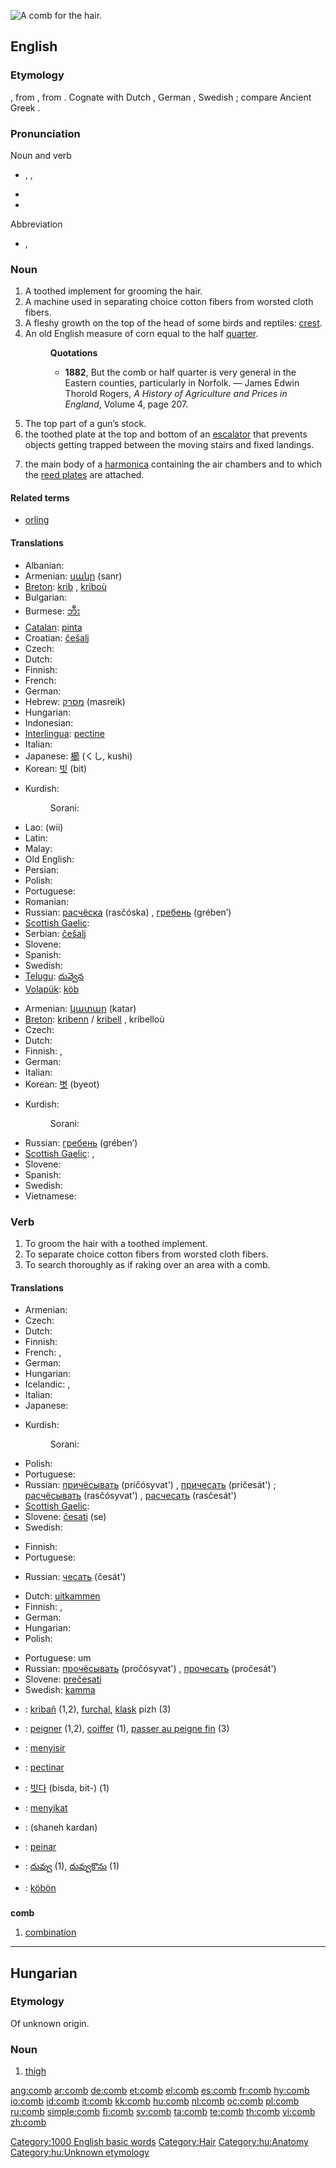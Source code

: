 [[Image:Comb.png|thumb|right|A comb for the hair.]]
{{also|ċomb}}
==English==

===Etymology===
{{etyl|ang}} {{term|camb}}, from {{proto|Germanic|kamboz}}, from {{proto|Indo-European|gombʰos}}.  Cognate with Dutch {{term|kam|lang=nl}}, German {{term|Kamm}}, Swedish {{term|kam|lang=sv}}; compare Ancient Greek {{term|γόμφος||pin|sc=polytonic}}.

===Pronunciation===
;Noun and verb
* {{a|UK}} {{enPR|kōm}}, {{IPA|/kəʊm/}}, {{SAMPA|/k@Um/}}
* {{audio|en-us-comb.ogg|Audio (US)}}
* {{rhymes|əʊm}}

;Abbreviation
* {{a|UK}} {{IPA|/kɒmb/}}, {{SAMPA|/kQmb/}}

===Noun===
{{en-noun}}

# A toothed implement for grooming the hair.
# A machine used in separating choice cotton fibers from worsted cloth fibers.
# A fleshy growth on the top of the head of some birds and reptiles: [[crest]].
# An old English measure of corn equal to the half [[quarter]].
#: '''Quotations'''
#:* '''1882''', But the comb or half quarter is very general in the Eastern counties, particularly in Norfolk. &mdash; James Edwin Thorold Rogers, ''A History of Agriculture and Prices in England'', Volume 4, page 207.
# The top part of a gun’s stock.
# the toothed plate at the top and bottom of an [[escalator]] that prevents objects getting trapped between the moving stairs and fixed landings.
# {{music}} the main body of a [[harmonica]] containing the air chambers and to which the [[reed plate]]s are attached.

====Related terms====
* [[orling]]

====Translations====
{{trans-top|toothed implement for grooming the hair}}
* Albanian: {{t-|sq|krehër|m|xs=Albanian}}
* Armenian: [[սանր]] (sanr)
* [[Breton]]: [[krib]] {{f}}, [[kriboù]] {{p}}
* Bulgarian: {{t+|bg|гребен|m|tr=greben|sc=Cyrl}}
* Burmese: [[ဘီး]]
* [[Catalan]]: [[pinta]] {{f}}
* Croatian: [[češalj]] {{m}}
* Czech: {{t-|cs|hřeben|m}}
* Dutch: {{t+|nl|kam|m}}
* Finnish: {{t+|fi|kampa}}
* French: {{t+|fr|peigne|m}}
* German: {{t+|de|Kamm|m}}
* Hebrew: [[מסרק]] (masreik) {{m}}
* Hungarian: {{t+|hu|fésű}}
* Indonesian: {{t+|id|sisir|xs=Indonesian}}
* [[Interlingua]]: [[pectine]]
* Italian: {{t+|it|pettine}}
* Japanese: [[櫛]] (くし, kushi)
* Korean: [[빗]] (bit)
{{trans-mid}}
* Kurdish:
*: Sorani: {{t|ku|شانه‌|tr=shAna|sc=ku-Arab}}
* Lao: {{Laoo|[[ຫວີ]]}} (wii)
* Latin: {{t-|la|pecten}}
* Malay: {{t-|ms|sikat|xs=Malay}}
* Old English: {{t-|ang|camb|m|xs=Old English}}
* Persian: {{t+|fa|شانه|tr=shaneh|sc=fa-Arab|xs=Persian}}
* Polish: {{t+|pl|grzebień|m}}
* Portuguese: {{t+|pt|pente|m}}
* Romanian: {{t-|ro|pieptene|m}}
* Russian: [[расчёска]] (rasčóska) {{f}}, [[гребень]] (grében’) {{m}}
* [[Scottish Gaelic]]: {{t-|gd|cìr|f|xs=Scottish Gaelic}}
* Serbian: [[češalj]] {{m}}
* Slovene: {{t+|sl|glavnik|m}}
* Spanish: {{t+|es|peine|m}}
* Swedish: {{t+|sv|kam|c}}
* [[Telugu]]: [[దువ్వెన]]
* [[Volapük]]: [[köb]]
{{trans-bottom}}

{{trans-top|fleshy growth on the top of the head of some birds and reptiles}}
* Armenian: [[կատար]] (katar)
* [[Breton]]: [[kribenn]] / [[kribell]] {{f}}, kribelloù {{p}}
* Czech: {{t-|cs|hřebínek|m}}
* Dutch: {{t+|nl|kam|m}}
* Finnish: {{t+|fi|heltta}}, {{t+|fi|harja}}
* German: {{t+|de|Kamm|m}}
* Italian: {{t+|it|cresta|f}}
* Korean: [[볏]] (byeot)
{{trans-mid}}
* Kurdish:
*: Sorani: {{t|ku|پوپنه|tr=popna|sc=ku-Arab}} {{g|Kurdish}}
* Russian: [[гребень]] (grében’) {{m}}
* [[Scottish Gaelic]]: {{t-|gd|cìrean|f|xs=Scottish Gaelic}}, {{t-|gd|cìrean|m|xs=Scottish Gaelic}}
* Slovene: {{t+|sl|greben|m}}
* Spanish: {{t+|es|cresta|f}}
* Swedish: {{t+|sv|kam|c}}
* Vietnamese: {{t+|vi|mào|xs=Vietnamese}}
{{trans-bottom}}

{{trans-top|toothed plate on an escalator}}
{{trans-mid}}
{{trans-bottom}}

===Verb===
{{en-verb}}

# To groom the hair with a toothed implement.
# To separate choice cotton fibers from worsted cloth fibers.
# To search thoroughly as if raking over an area with a comb.

====Translations====
{{trans-top|to groom the hair with a toothed implement}}
* Armenian: {{t|hy|սանրել|sc=Armn|tr=sanrel}}
* Czech: {{t-|cs|česat}}
* Dutch: {{t+|nl|kammen}}
* Finnish: {{t+|fi|kammata}}
* French: {{t+|fr|peigner}}, {{t+|fr|coiffer}}
* German: {{t+|de|kämmen}}
* Hungarian: {{t-|hu|fésül}}
* Icelandic: {{t+|is|greiða}}, {{t-|is|kemba}}
* Italian: {{t+|it|pettinare}}
* Japanese: {{t|ja|解かす|tr=tokasu|sc=Jpan}}
{{trans-mid}}
* Kurdish:
*: Sorani: {{t|ku|داهێنان|tr=dAhaenAn|sc=ku-Arab}}
* Polish: {{t+|pl|czesać}} {{impf}}
* Portuguese: {{t+|pt|pentear}}
* Russian: [[причёсывать]] (pričósyvat') {{impf}}, [[причесать]] (pričesát') {{pf}}; [[расчёсывать]] (rasčósyvat') {{impf}}, [[расчесать]] (rasčesát') {{pf}}
* [[Scottish Gaelic]]: {{t-|gd|cìr|xs=Scottish Gaelic}}
* Slovene: [[česati]] (se)
* Swedish: {{t+|sv|kamma}}
{{trans-bottom}}

{{trans-top|to separate choice cotton fibers from worsted cloth fibers}}
* Finnish: {{t+|fi|kammata}}
* Portuguese: {{t+|pt|pentear}}
{{trans-mid}}
* Russian: [[чесать]] (česát') {{impf}}
{{trans-bottom}}

{{trans-top|to search thoroughly as if raking over an area with a comb}}
* Dutch: [[uitkammen]]
* Finnish: {{t+|fi|kammata}}, {{t+|fi|haravoida}}
* German: {{t-|de|durchkämmen}}
* Hungarian: {{t|hu|átfésül}}
* Polish: {{t-|pl|przeczesywać}}
{{trans-mid}}
* Portuguese: {{t+|pt|passar}} um {{t+|pt|pente-fino}}
* Russian: [[прочёсывать]] (pročósyvat') {{impf}}, [[прочесать]] (pročesát') {{pf}}
* Slovene: [[prečesati]]
* Swedish: [[kamma]]
{{trans-bottom}}

{{checktrans-top}}
* {{ttbc|Breton}}: [[kribañ]] (1,2), [[furchal]], [[klask]] pizh (3)
* {{ttbc|French}}: [[peigner]] (1,2), [[coiffer]] (1), [[passer au peigne fin]] (3)
* {{ttbc|Indonesian}}: [[sisir|menyisir]]
* {{ttbc|Interlingua}}: [[pectinar]]
* {{ttbc|Korean}}: [[빗다]] (bisda, bit-) (1)
* {{ttbc|Malay}}: [[sikat|menyikat]]
* {{ttbc|Persian}}: {{fa-Arab|[[شانه کردن]]}} (shaneh kardan)
* {{ttbc|Spanish}}: [[peinar]]
* {{ttbc|Telugu}}: [[దువ్వు]] (1), [[దువ్వుకొను]] (1)
* {{ttbc|Volapük}}: [[köbön]]
{{checktrans-bottom}}

==={{abbreviation}}===
'''comb'''

# [[combination]]

[[Category:1000 English basic words]]
[[Category:Hair]]

----

==Hungarian==

===Etymology===
Of unknown origin.

===Noun===
{{hu-noun|ok}}

# [[thigh]]

[[Category:hu:Anatomy]]
[[Category:hu:Unknown etymology]]

[[ang:comb]]
[[ar:comb]]
[[de:comb]]
[[et:comb]]
[[el:comb]]
[[es:comb]]
[[fr:comb]]
[[hy:comb]]
[[io:comb]]
[[id:comb]]
[[it:comb]]
[[kk:comb]]
[[hu:comb]]
[[nl:comb]]
[[oc:comb]]
[[pl:comb]]
[[ru:comb]]
[[simple:comb]]
[[fi:comb]]
[[sv:comb]]
[[ta:comb]]
[[te:comb]]
[[th:comb]]
[[vi:comb]]
[[zh:comb]]